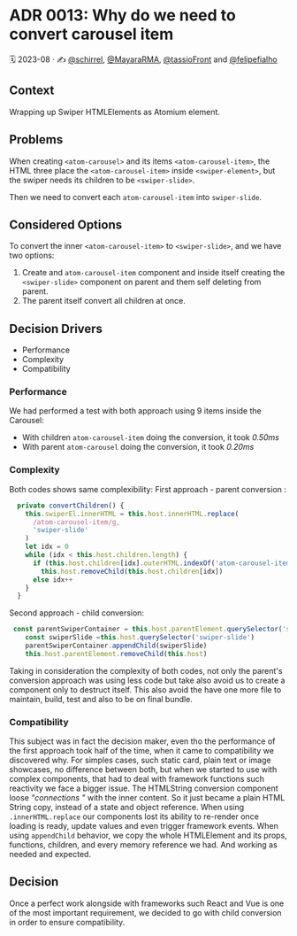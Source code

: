 
<Meta title="Docs/Architecture Decision Records/ADR 0013: Why do we need to convert carousel item" />

# ADR 0013: Why do we need to convert carousel item

🗓️ 2023-08 · ✍️ [@schirrel](https://github.com/schirrel), [@MayaraRMA](https://github.com/MayaraRMA), [@tassioFront](https://github.com/tassioFront) and [@felipefialho](https://twitter.com/felipefialho_)

## Context
Wrapping up Swiper HTMLElements as Atomium element.

## Problems
When creating `<atom-carousel>` and its items `<atom-carousel-item>`, the HTML three place the `<atom-carousel-item>` inside `<swiper-element>`, but the swiper needs its children to be `<swiper-slide>`.

Then we need to convert each `atom-carousel-item` into `swiper-slide`.

## Considered Options
To convert the inner `<atom-carousel-item>` to `<swiper-slide>`, and we have two options:

1. Create and `atom-carousel-item` component and inside itself creating the `<swiper-slide>` component on parent and them self deleting from parent.
2. The parent itself convert all children at once.

## Decision Drivers

- Performance
- Complexity
- Compatibility

### Performance
We had performed a test with both approach using 9 items inside the Carousel:
- With children `atom-carousel-item` doing the conversion, it took _0.50ms_
- With parent `atom-carousel` doing the conversion, it took  _0.20ms_


### Complexity
Both codes shows same complexibility:
First approach - parent conversion :
```js
  private convertChildren() {
    this.swiperEl.innerHTML = this.host.innerHTML.replace(
      /atom-carousel-item/g,
      'swiper-slide'
    )
    let idx = 0
    while (idx < this.host.children.length) {
      if (this.host.children[idx].outerHTML.indexOf('atom-carousel-item') > -1)
        this.host.removeChild(this.host.children[idx])
      else idx++
    }
  }
```

Second approach - child conversion: 
```js
 const parentSwiperContainer = this.host.parentElement.querySelector('swiper-container')
    const swiperSlide =this.host.querySelector('swiper-slide')
    parentSwiperContainer.appendChild(swiperSlide)
    this.host.parentElement.removeChild(this.host)
```
Taking in consideration the complexity of both codes, not only the parent's conversion approach was using less code but take also avoid us to create a component only to destruct itself. This also avoid the have one more file to maintain, build, test and also to be on final bundle.


### Compatibility
This subject was in fact the decision maker, even tho the performance of the first approach took half of the time, when it came to compatibility we discovered why.
For simples cases, such static card, plain text or image showcases, no difference between both, but when we started to use with complex components, that had to deal with framework functions such reactivity we face a bigger issue. The HTMLString conversion component loose _"connections "_ with the inner content. So it just became a plain HTML String copy, instead of a state and object reference.
When using `.innerHTML.replace` our components lost its ability to re-render once loading is ready, update values and even trigger framework events.
When using `appendChild` behavior, we copy the whole HTMLElement and its props, functions, children, and every memory reference we had. And working as needed and expected.

## Decision

Once a perfect work alongside with frameworks such React and Vue is one of the most important requirement, we decided to go with child conversion in order to ensure compatibility.